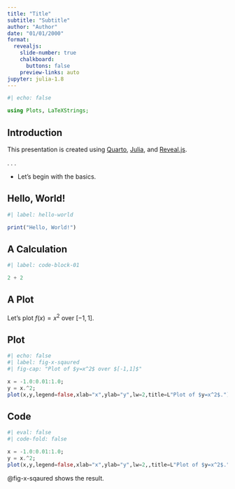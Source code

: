 ```yaml
---
title: "Title"
subtitle: "Subtitle"
author: "Author"
date: "01/01/2000"
format:
  revealjs: 
    slide-number: true
    chalkboard: 
      buttons: false
    preview-links: auto
jupyter: julia-1.8
---
```


```julia
#| echo: false

using Plots, LaTeXStrings;
```

## Introduction 

This presentation is created using [Quarto](https://quarto.org/), [Julia](https://julialang.org/), and [Reveal.js](https://revealjs.com).

. . . 

- Let's begin with the basics. 

## Hello, World!

```julia
#| label: hello-world

print("Hello, World!")
```

## A Calculation

```julia
#| label: code-block-01

2 + 2
```

## A Plot

Let's plot $f(x)=x^2$ over $[-1,1]$.

::: {.panel-tabset}

## Plot

```julia

#| echo: false
#| label: fig-x-sqaured
#| fig-cap: "Plot of $y=x^2$ over $[-1,1]$"

x = -1.0:0.01:1.0;
y = x.^2;
plot(x,y,legend=false,xlab="x",ylab="y",lw=2,title=L"Plot of $y=x^2$.")

```

## Code

```julia

#| eval: false
#| code-fold: false

x = -1.0:0.01:1.0;
y = x.^2;
plot(x,y,legend=false,xlab="x",ylab="y",lw=2,,title=L"Plot of $y=x^2$.")

```

:::

@fig-x-sqaured shows the result. 